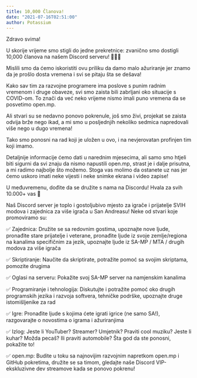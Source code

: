 ```yaml
---
title: 10,000 Članova!
date: "2021-07-16T02:51:00"
author: Potassium
---
```


Zdravo svima!

U skorije vrijeme smo stigli do jedne prekretnice: zvanično smo dostigli 10,000 članova na našem Discord serveru! 🥳🔟🥳

Mislili smo da ćemo iskoristiti ovu priliku da damo malo ažuriranje jer znamo da je prošlo dosta vremena i svi se pitaju šta se dešava!

Kako sav tim za razvojne programere ima poslove s punim radnim vremenom i druge obaveze, svi smo zaista bili zabrljani oko situacije s COVID-om. To znači da već neko vrijeme nismo imali puno vremena da se posvetimo open.mp.

Ali stvari su se nedavno ponovo pokrenule, još smo živi, ​​projekat se zaista odvija brže nego ikad, a mi smo u posljednjih nekoliko sedmica napredovali više nego u dugo vremena!

Tako smo ponosni na rad koji je uložen u ovo, i na nevjerovatan profinjen tim koji imamo.

Detaljnije informacije ćemo dati u narednim mjesecima, ali samo smo htjeli biti sigurni da svi znaju da nismo napustili open.mp, strast je i dalje prisutna, a mi radimo najbolje što možemo. Stoga vas molimo da ostanete uz nas jer ćemo uskoro imati neke vijesti i neke snimke ekrana i video zapise!

U međuvremenu, dođite da se družite s nama na Discordu! Hvala za svih 10.000+ vas 🥰

Naš Discord server je toplo i gostoljubivo mjesto za igrače i prijatelje SVIH modova i zajednica za više igrača u San Andreasu! Neke od stvari koje promoviramo su:

✅ Zajednica: Družite se sa redovnim gostima, upoznajte nove ljude, pronađite stare prijatelje i veterane, pronađite ljude iz svoje zemlje/regiona na kanalima specifičnim za jezik, upoznajte ljude iz SA-MP / MTA / drugih modova za više igrača

✅ Skriptiranje: Naučite da skriptirate, potražite pomoć sa svojim skriptama, pomozite drugima

✅ Oglasi na serveru: Pokažite svoj SA-MP server na namjenskim kanalima

✅ Programiranje i tehnologija: Diskutujte i potražite pomoć oko drugih programskih jezika i razvoja softvera, tehničke podrške, upoznajte druge istomišljenike za rad

✅ Igre: Pronađite ljude s kojima ćete igrati igrice (ne samo SA!), razgovarajte o novostima o igrama i ažuriranjima

✅ Izlog: Jeste li YouTuber? Streamer? Umjetnik? Praviti cool muziku? Jeste li kuhar? Možda pecaš? Ili praviti automobile? Šta god da ste ponosni, pokažite to!

✅ open.mp: Budite u toku sa najnovijim razvojnim napretkom open.mp i GitHub pokretima, družite se sa timom, gledajte naše Discord VIP-ekskluzivne dev streamove kada se ponovo pokrenu!

